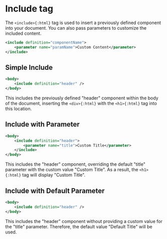 # Include tag

The `<include>{:html}` tag is used to insert a previously defined component into your document. 
You can also pass parameters to customize the included content.

```xml filename="hyperxml" copy
<include definition="componentName">
    <parameter name="paramName">Custom Content</parameter>
</include>
```

## Simple Include

```xml filename="hyperxml" copy
<body>
    <include definition="header" />
</body>
```

This includes the previously defined "header" component within the body of the document, 
inserting the `<div>{:html}` with the `<h1>{:html}` tag into this location.

## Include with Parameter

```xml filename="hyperxml" copy
<body>
    <include definition="header">
        <parameter name="title">Custom Title</parameter>
    </include>
</body>
```

This includes the "header" component, overriding the default "title" parameter with the 
custom value "Custom Title". As a result, the `<h1>{:html}` tag will display "Custom Title".

## Include with Default Parameter

```xml filename="hyperxml" copy
<body>
    <include definition="header" />
</body>
```

This includes the "header" component without providing a custom value for the 
"title" parameter. Therefore, the default value "Default Title" will be used.
